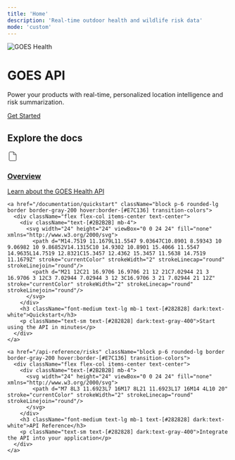 ```yaml
---
title: 'Home'
description: 'Real-time outdoor health and wildlife risk data'
mode: 'custom'
---
```


<div className="max-w-full w-full py-10 lg:py-16 bg-[#2E2E2E] dark:bg-[#1E1E1E]">
  <div className="max-w-6xl mx-auto px-4">
    <div className="flex flex-col items-center text-center">
      <img src="/images/goes-icon-yellow.png" alt="GOES Health" className="h-16 mb-6" />
      <h1 className="text-3xl lg:text-5xl text-white mb-4">
        GOES API
      </h1>
      <p className="text-base lg:text-lg text-gray-300 mb-8 max-w-3xl">
        Power your products with real-time, personalized location intelligence and risk summarization.
      </p>
      <div className="flex flex-col sm:flex-row gap-4">
        <a href="/documentation/overview" className="inline-flex h-10 items-center justify-center rounded-lg bg-[#E7C136] px-6 font-medium text-black hover:bg-[#E7C136]/90">
          Get Started
        </a>
      </div>
    </div>
  </div>
</div>

<div className="max-w-6xl mx-auto px-4 py-16">
  <h2 className="text-xl mb-12 text-center">Explore the docs</h2>
  
  <div className="grid md:grid-cols-2 lg:grid-cols-3 gap-8">
    <a href="/documentation/overview" className="block p-6 rounded-lg border border-gray-200 hover:border-[#E7C136] transition-colors">
      <div className="flex flex-col items-center text-center">
        <div className="text-[#2B2B2B] mb-4">
          <svg width="24" height="24" viewBox="0 0 24 24" fill="none" xmlns="http://www.w3.org/2000/svg">
            <path d="M14 2H6C5.46957 2 4.96086 2.21071 4.58579 2.58579C4.21071 2.96086 4 3.46957 4 4V20C4 20.5304 4.21071 21.0391 4.58579 21.4142C4.96086 21.7893 5.46957 22 6 22H18C18.5304 22 19.0391 21.7893 19.4142 21.4142C19.7893 21.0391 20 20.5304 20 20V8L14 2Z" stroke="currentColor" strokeWidth="2" strokeLinecap="round" strokeLinejoin="round"/>
            <path d="M14 2V8H20" stroke="currentColor" strokeWidth="2" strokeLinecap="round" strokeLinejoin="round"/>
          </svg>
        </div>
        <h3 className="font-medium text-lg mb-1 text-[#282828] dark:text-white">Overview</h3>
        <p className="text-sm text-[#282828] dark:text-gray-400">Learn about the GOES Health API</p>
      </div>
    </a>

    <a href="/documentation/quickstart" className="block p-6 rounded-lg border border-gray-200 hover:border-[#E7C136] transition-colors">
      <div className="flex flex-col items-center text-center">
        <div className="text-[#2B2B2B] mb-4">
          <svg width="24" height="24" viewBox="0 0 24 24" fill="none" xmlns="http://www.w3.org/2000/svg">
            <path d="M14.7519 11.1679L11.5547 9.03647C10.8901 8.59343 10 9.06982 10 9.86852V14.1315C10 14.9302 10.8901 15.4066 11.5547 14.9635L14.7519 12.8321C15.3457 12.4362 15.3457 11.5638 14.7519 11.1679Z" stroke="currentColor" strokeWidth="2" strokeLinecap="round" strokeLinejoin="round"/>
            <path d="M21 12C21 16.9706 16.9706 21 12 21C7.02944 21 3 16.9706 3 12C3 7.02944 7.02944 3 12 3C16.9706 3 21 7.02944 21 12Z" stroke="currentColor" strokeWidth="2" strokeLinecap="round" strokeLinejoin="round"/>
          </svg>
        </div>
        <h3 className="font-medium text-lg mb-1 text-[#282828] dark:text-white">Quickstart</h3>
        <p className="text-sm text-[#282828] dark:text-gray-400">Start using the API in minutes</p>
      </div>
    </a>

    <a href="/api-reference/risks" className="block p-6 rounded-lg border border-gray-200 hover:border-[#E7C136] transition-colors">
      <div className="flex flex-col items-center text-center">
        <div className="text-[#2B2B2B] mb-4">
          <svg width="24" height="24" viewBox="0 0 24 24" fill="none" xmlns="http://www.w3.org/2000/svg">
            <path d="M7 8L3 11.6923L7 16M17 8L21 11.6923L17 16M14 4L10 20" stroke="currentColor" strokeWidth="2" strokeLinecap="round" strokeLinejoin="round"/>
          </svg>
        </div>
        <h3 className="font-medium text-lg mb-1 text-[#282828] dark:text-white">API Reference</h3>
        <p className="text-sm text-[#282828] dark:text-gray-400">Integrate the API into your application</p>
      </div>
    </a>
  </div>
</div>
